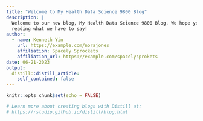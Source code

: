 ```yaml
---
title: "Welcome to My Health Data Science 9800 Blog"
description: |
  Welcome to our new blog, My Health Data Science 9800 Blog. We hope you enjoy 
  reading what we have to say!
author:
  - name: Kenneth Yin 
    url: https://example.com/norajones
    affiliation: Spacely Sprockets
    affiliation_url: https://example.com/spacelysprokets
date: 06-21-2023
output:
  distill::distill_article:
    self_contained: false
---
```


```r
knitr::opts_chunk$set(echo = FALSE)

# Learn more about creating blogs with Distill at:
# https://rstudio.github.io/distill/blog.html

```



